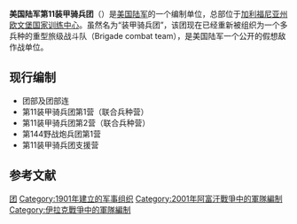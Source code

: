 {{expand language|1=en|page=11th Armored Cavalry Regiment|time=2019-08-19T20:52:25+00:00}}
{{Infobox military unit
|unit_name=美国陆军第11装甲骑兵团<br/>11th Armored Cavalry Regiment
|image=[[Image:11th_Armored_Cavalry_Regiment_CSIB.svg|200px]]
|caption=美国陆军第11装甲骑兵团盾章
|country=
|allegiance={{USA}}
|type=[[骑兵|骑兵]]
|branch=[[美国陆军|美国陆军]]
|dates=1901年至今
|command_structure=[[欧文堡国家训练中心|欧文堡国家训练中心]]
|size=4个中队（营）
|current_commander=
|garrison=[[加利福尼亚州|加利福尼亚州]]欧文堡国家训练中心
|ceremonial_chief=
|nickname="Black Horse Regiment" ([[special_designation|special designation]])<ref name=SUD>{{cite web| title= Special Unit Designations| url= http://www.history.army.mil/html/forcestruc/spdes-123-ra_ar.html| publisher= [[United_States_Army_Center_of_Military_History|United States Army Center of Military History]]| date= 21 April 2010| accessdate= 24 June 2010| archiveurl= https://web.archive.org/web/20100609010022/http://www.history.army.mil/html/forcestruc/spdes-123-ra_ar.html| archivedate= 2010年6月9日| deadurl= yes}}</ref>
|motto=''Allons'' (''Let's Go'')
|colors=
|march= ''Allons! Allons!''<ref>{{cite web |url=http://www.usarmyband.com/chorus/the_us_army_chorus.html |title=存档副本 |accessdate=2012-02-25 |deadurl=yes |archiveurl=https://web.archive.org/web/20120225102737/http://www.usarmyband.com/chorus/the_us_army_chorus.html |archivedate=2012-02-25 }}</ref>
|mascot=
|battles=[[美菲战争|美菲战争]]<br/>[[第二次世界大战|第二次世界大战]]<br/>[[越南战争|越南战争]]<br/>[[海湾战争|海湾战争]]<br/>[[持久自由军事行动|持久自由军事行动]]<br/> [[伊拉克战争|伊拉克战争]]
|notable_commanders=[[John_N._Abrams|John N. Abrams]]<br/>[[Andrew_J._Bacevich|Andrew J. Bacevich]]<br/>[[Frederick_M._Franks|Frederick M. Franks]]<br/>Leonard D. Holder<br/>[[George_S._Patton_IV|George S. Patton IV]]<br/>[[Crosbie_E._Saint|Crosbie E. Saint]]<br/>[[Donn_A._Starry|Donn A. Starry]]<br/>[[Thomas_E._White|Thomas E. White, Jr.]]
|anniversaries=
|identification_symbol=[[Image:11CRDUI.png|100px]]
|identification_symbol_label=Distinctive unit insignia
}}
'''美国陆军第11装甲骑兵团'''（{{lang-en|'''11th Armored Cavalry Regiment'''}}）是[[美国陆军|美国陆军]]的一个编制单位，总部位于[[加利福尼亚州|加利福尼亚州]][[欧文堡国家训练中心|欧文堡国家训练中心]]。虽然名为“装甲骑兵团”，该团现在已经重新被组织为一个多兵种的重型旅级战斗队（Brigade combat team），是美国陆军一个公开的假想敌作战单位。

{{multiple image
| align = left
| image1 = Blackhorse trooper.jpg
| width1 = 206
| alt1 = [[冷戰|冷戰]]時期駐守在[[富爾達缺口|富爾達缺口]]隸屬[[美國陸軍第11裝甲騎兵團|美國陸軍第11裝甲騎兵團]]（11th Armored Cavalry Regiment）的士兵
| caption1 = [[冷戰|冷戰]]時期駐守在[[西德|西德]][[富爾達缺口|富爾達缺口]]隸屬[[美國陸軍第11裝甲騎兵團|美國陸軍第11裝甲騎兵團]]（11th Armored Cavalry Regiment）的士兵
| image2 = 11ACR memorial.jpg
| width2 = 187
| alt2 = 在[[美國陸軍第11裝甲騎兵團|美國陸軍第11裝甲騎兵團]]曾駐守兵營位置的紀念碑
| caption2 = 在[[西德|西德]][[富爾達缺口|富爾達缺口]] [[美國陸軍第11裝甲騎兵團|美國陸軍第11裝甲騎兵團]]曾駐守兵營位置的紀念碑
| footer = 
}}

== 现行编制 ==
* 团部及团部连
* 第11装甲骑兵团第1营（联合兵种营）
* 第11装甲骑兵团第2营（联合兵种营）
* 第144野战炮兵团第1营
* 第11装甲骑兵团支援营

== 参考文献 ==
{{Reflist}}

[[Category:美國陸軍單位與編制|团]]
[[Category:1901年建立的军事组织|Category:1901年建立的军事组织]]
[[Category:2001年阿富汗戰爭中的軍隊編制|Category:2001年阿富汗戰爭中的軍隊編制]]
[[Category:伊拉克戰爭中的軍隊編制|Category:伊拉克戰爭中的軍隊編制]]